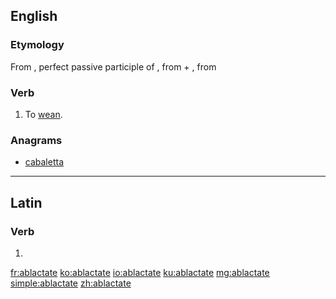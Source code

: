 ==English==

===Etymology===
From {{etyl|la|en}} {{m|la|ablactātus}}, perfect passive participle of {{m|la|ablactō||wean}}, from {{term|ab|lang=la}} + {{m|la|lactō||suckle}}, from {{term|lac||milk|lang=la}}

===Verb===
{{en-verb|ablactat}}

# {{context|rare|lang=en}} To [[wean]].
#: {{rfquotek|Bailey}}

===Anagrams===
* [[cabaletta#English|cabaletta]]

----

==Latin==

===Verb===
{{la-verb-form|ablactāte}}

# {{inflection of|ablactō||2|p|pres|act|imp|lang=la}}

[[fr:ablactate]]
[[ko:ablactate]]
[[io:ablactate]]
[[ku:ablactate]]
[[mg:ablactate]]
[[simple:ablactate]]
[[zh:ablactate]]